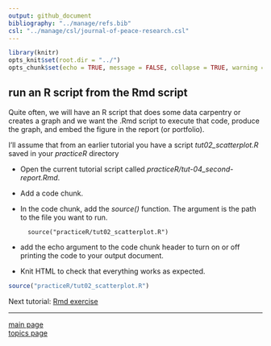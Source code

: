```yaml
---
output: github_document
bibliography: "../manage/refs.bib" 
csl: "../manage/csl/journal-of-peace-research.csl"
---
```


```r
library(knitr)
opts_knit$set(root.dir = "../")
opts_chunk$set(echo = TRUE, message = FALSE, collapse = TRUE, warning = FALSE, cache = TRUE, cache.path = "tut-06-cache/", fig.path = "tut-06-images/")
```





## run an R script from the Rmd script

Quite often, we will have an R script that does some data carpentry or creates a graph and we want the .Rmd script to execute that code, produce the graph, and embed the figure in the report (or portfolio). 

I'll assume that from an earlier tutorial you have a script *tut02_scatterplot.R* saved in your *practiceR* directory 

- Open the current tutorial script called *practiceR/tut-04_second-report.Rmd*.  
- Add a code chunk.  
- In the code chunk, add the *source()* function. The argument is the path to the file you want to run. 

        source("practiceR/tut02_scatterplot.R")  

- add the echo argument to the code chunk header to turn on or off printing the code to your output document.  
- Knit HTML to check that everything works as expected. 

```r
source("practiceR/tut02_scatterplot.R")
```



Next tutorial: [Rmd exercise](tut-0607_rmd-exercise.md)

---

[main page](../README.md)<br> 
[topics page](../README-by-topic.md)


